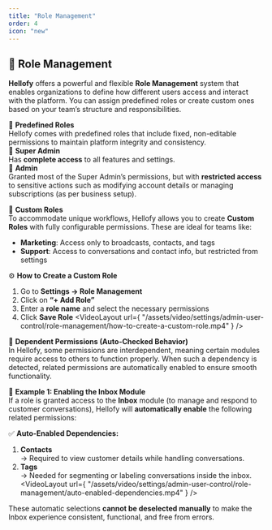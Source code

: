 ```yaml
---
title: "Role Management"
order: 4
icon: "new"
---
```


## 👥 Role Management

**Hellofy** offers a powerful and flexible **Role Management** system that enables organizations to define how different users access and interact with the platform. You can assign predefined roles or create custom ones based on your team’s structure and responsibilities.

🔐 **Predefined Roles**\
Hellofy comes with predefined roles that include fixed, non-editable permissions to maintain platform integrity and consistency.\
 🔸 **Super Admin**\
Has **complete access** to all features and settings.\
 🔸 **Admin**\
Granted most of the Super Admin’s permissions, but with **restricted access** to sensitive actions such as modifying account details or managing subscriptions (as per business setup).

🧩 **Custom Roles**\
To accommodate unique workflows, Hellofy allows you to create **Custom Roles** with fully configurable permissions. These are ideal for teams like:

- **Marketing**: Access only to broadcasts, contacts, and tags
- **Support**: Access to conversations and contact info, but restricted from settings

⚙️ **How to Create a Custom Role**

1. Go to **Settings → Role Management**
2. Click on **“+ Add Role”**
3. Enter a **role name** and select the necessary permissions
4. Click **Save Role**
   <VideoLayout
     url={
       "/assets/video/settings/admin-user-control/role-management/how-to-create-a-custom-role.mp4"
     }
   />

🔁 **Dependent Permissions (Auto-Checked Behavior)**\
In Hellofy, some permissions are interdependent, meaning certain modules require access to others to function properly. When such a dependency is detected, related permissions are automatically enabled to ensure smooth functionality.

📌 **Example 1: Enabling the Inbox Module**\
If a role is granted access to the **Inbox** module (to manage and respond to customer conversations), Hellofy will **automatically enable** the following related permissions:

✅ **Auto-Enabled Dependencies:**

1. **Contacts**\
   → Required to view customer details while handling conversations.
2. **Tags**\
   → Needed for segmenting or labeling conversations inside the inbox.
   <VideoLayout
     url={
       "/assets/video/settings/admin-user-control/role-management/auto-enabled-dependencies.mp4"
     }
   />

These automatic selections **cannot be deselected manually** to make the Inbox experience consistent, functional, and free from errors.

